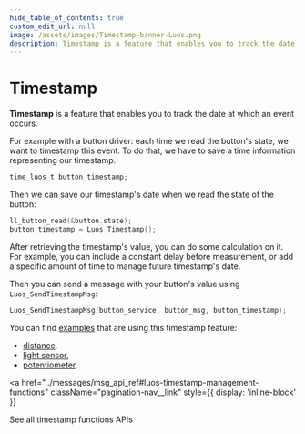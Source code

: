 ```yaml
---
hide_table_of_contents: true
custom_edit_url: null
image: /assets/images/Timestamp-banner-Luos.png
description: Timestamp is a feature that enables you to track the date at which an event occurs.
---
```


# Timestamp

**Timestamp** is a feature that enables you to track the date at which an event occurs.

For example with a button driver: each time we read the button's state, we want to timestamp this event. To do that, we have to save a time information representing our timestamp.

```C
time_luos_t button_timestamp;
```

Then we can save our timestamp's date when we read the state of the button:

```C
ll_button_read(&button.state);
button_timestamp = Luos_Timestamp();
```

After retrieving the timestamp's value, you can do some calculation on it. For example, you can include a constant delay before measurement, or add a specific amount of time to manage future timestamp's date.

Then you can send a message with your button's value using `Luos_SendTimestampMsg`:

```C
Luos_SendTimestampMsg(button_service, button_msg, button_timestamp);
```

You can find [examples](https://github.com/Luos-io/Examples/blob/master/Projects/) that are using this timestamp feature:

- [distance](https://github.com/Luos-io/Examples/blob/master/Projects/l0/Distance),
- [light sensor](https://github.com/Luos-io/Examples/blob/master/Projects/l0/Light_sensor),
- [potentiometer](https://github.com/Luos-io/Examples/blob/master/Projects/l0/Potentiometer).

<a
  href="../messages/msg_api_ref#luos-timestamp-management-functions"
  className="pagination-nav__link"
  style={{ display: 'inline-block' }}
>
  See all timestamp functions APIs
</a>
